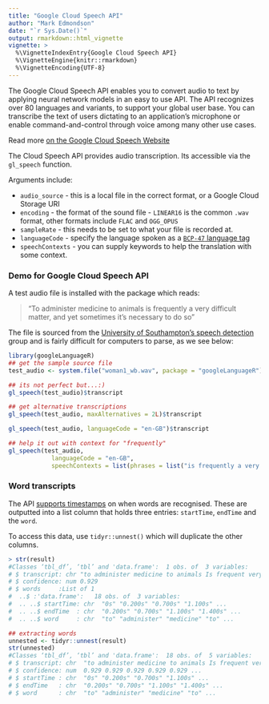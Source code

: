 ```yaml
---
title: "Google Cloud Speech API"
author: "Mark Edmondson"
date: "`r Sys.Date()`"
output: rmarkdown::html_vignette
vignette: >
  %\VignetteIndexEntry{Google Cloud Speech API}
  %\VignetteEngine{knitr::rmarkdown}
  %\VignetteEncoding{UTF-8}
---
```


The Google Cloud Speech API enables you to convert audio to text by applying neural network models in an easy to use API. The API recognizes over 80 languages and variants, to support your global user base. You can transcribe the text of users dictating to an application’s microphone or enable command-and-control through voice among many other use cases. 

Read more [on the Google Cloud Speech Website](https://cloud.google.com/speech/)

The Cloud Speech API provides audio transcription.  Its accessible via the `gl_speech` function.

Arguments include:

* `audio_source` - this is a local file in the correct format, or a Google Cloud Storage URI
* `encoding` - the format of the sound file - `LINEAR16` is the common `.wav` format, other formats include `FLAC` and `OGG_OPUS`
* `sampleRate` - this needs to be set to what your file is recorded at.  
* `languageCode` - specify the language spoken as a [`BCP-47` language tag](https://tools.ietf.org/html/bcp47)
* `speechContexts` - you can supply keywords to help the translation with some context. 

### Demo for Google Cloud Speech API

A test audio file is installed with the package which reads:

> "To administer medicine to animals is frequently a very difficult matter, and yet sometimes it's necessary to do so"

The file is sourced from the [University of Southampton's speech detection](http://www-mobile.ecs.soton.ac.uk/newcomms/) group and is fairly difficult for computers to parse, as we see below:

```r
library(googleLanguageR)
## get the sample source file
test_audio <- system.file("woman1_wb.wav", package = "googleLanguageR")

## its not perfect but...:)
gl_speech(test_audio)$transcript

## get alternative transcriptions
gl_speech(test_audio, maxAlternatives = 2L)$transcript

gl_speech(test_audio, languageCode = "en-GB")$transcript

## help it out with context for "frequently"
gl_speech(test_audio, 
            languageCode = "en-GB", 
            speechContexts = list(phrases = list("is frequently a very difficult")))$transcript
```

### Word transcripts

The API [supports timestamps](https://cloud.google.com/speech/reference/rest/v1/speech/recognize#WordInfo) on when words are recognised. These are outputted into a list column that holds three entries: `startTime`, `endTime` and the `word`.

To access this data, use `tidyr::unnest()` which will duplicate the other columns.

```r
> str(result)
#Classes ‘tbl_df’, ‘tbl’ and 'data.frame':	1 obs. of  3 variables:
# $ transcript: chr "to administer medicine to animals Is frequent very difficult matter and yet #sometimes it's necessary to do so"
# $ confidence: num 0.929
# $ words     :List of 1
#  ..$ :'data.frame':	18 obs. of  3 variables:
#  .. ..$ startTime: chr  "0s" "0.200s" "0.700s" "1.100s" ...
#  .. ..$ endTime  : chr  "0.200s" "0.700s" "1.100s" "1.400s" ...
#  .. ..$ word     : chr  "to" "administer" "medicine" "to" ...

## extracting words
unnested <- tidyr::unnest(result)
str(unnested)
#Classes ‘tbl_df’, ‘tbl’ and 'data.frame':	18 obs. of  5 variables:
# $ transcript: chr  "to administer medicine to animals Is frequent very difficult matter and yet #sometimes it's necessary to do so" "to administer medicine to animals Is frequent very difficult #matter and yet sometimes it's necessary to do so" "to administer medicine to animals Is frequent very #difficult matter and yet sometimes it's necessary to do so" "to administer medicine to animals Is #frequent very difficult matter and yet sometimes it's necessary to do so" ...
# $ confidence: num  0.929 0.929 0.929 0.929 0.929 ...
# $ startTime : chr  "0s" "0.200s" "0.700s" "1.100s" ...
# $ endTime   : chr  "0.200s" "0.700s" "1.100s" "1.400s" ...
# $ word      : chr  "to" "administer" "medicine" "to" ...
```
